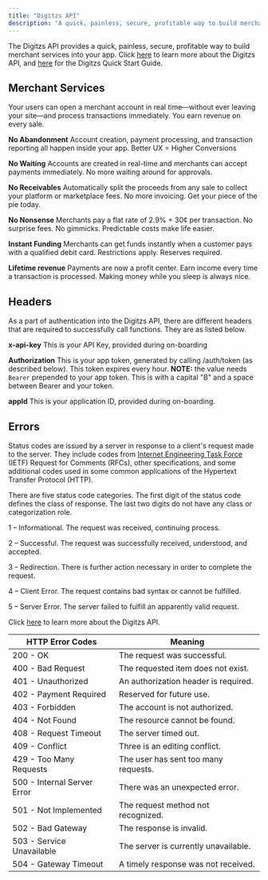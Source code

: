```yaml
---
title: "Digitzs API"
description: "A quick, painless, secure, profitable way to build merchant services into your app"
---
```


The Digitzs API provides a quick, painless, secure, profitable way to build merchant services into your app. Click [here](https://digitzs.com/wp-content/uploads/2019/04/API-User-Manual.pdf) to learn more about the Digitzs API, and [here](https://digitzs.com/wp-content/uploads/2019/07/Digitzs-Quick-Start-Guide.pdf) for the Digitzs Quick Start Guide.

## Merchant Services

Your users can open a merchant account in real time—without ever leaving your site—and process transactions immediately. You earn revenue on every sale.

**No Abandonment**
Account creation, payment processing, and transaction reporting all happen inside your app. Better UX = Higher Conversions

**No Waiting**
Accounts are created in real-time and merchants can accept payments immediately. No more waiting around for approvals.

**No Receivables**
Automatically split the proceeds from any sale to collect your platform or marketplace fees. No more invoicing. Get your piece of the pie today.

**No Nonsense**
Merchants pay a flat rate of 2.9% + 30¢ per transaction. No surprise fees. No gimmicks. Predictable costs make life easier.

**Instant Funding**
Merchants can get funds instantly when a customer pays with a qualified debit card. Restrictions apply. Reserves required.

**Lifetime revenue**
Payments are now a profit center. Earn income every time a transaction is processed. Making money while you sleep is always nice.

## Headers

As a part of authentication into the Digitzs API, there are different headers that are required to successfully call functions. They are as listed below.

**x-api-key**
This is your API Key, provided during on-boarding

**Authorization**
This is your app token, generated by calling /auth/token (as described below). This token expires every hour.
**NOTE:** the value needs `Bearer` prepended to your app token. This is with a capital "B" and a space between Bearer and your token.

**appId**
This is your application ID, provided during on-boarding.

## Errors

Status codes are issued by a server in response to a client's request made to the server. They include codes from [Internet Engineering Task Force](https://www.ietf.org/) (IETF) Request for Comments (RFCs), other specifications, and some additional codes used in some common applications of the Hypertext Transfer Protocol (HTTP).

There are five status code categories. The first digit of the status code defines the class of response. The last two digits do not have any class or categorization role.

1 – Informational. The request was received, continuing process.

2 – Successful. The request was successfully received, understood, and accepted.

3 – Redirection. There is further action necessary in order to complete the request.

4 – Client Error. The request contains bad syntax or cannot be fulfilled.

5 – Server Error. The server failed to fulfill an apparently valid request.

Click [here](https://digitzs.com/wp-content/uploads/2019/04/API-User-Manual.pdf) to learn more about the Digitzs API.

| HTTP Error Codes | Meaning |
| --- | --- |
| 200 - OK | The request was successful. |
| 400 - Bad Request | The requested item does not exist. |
| 401 - Unauthorized | An authorization header is required. |
| 402 - Payment Required | Reserved for future use. |
| 403 - Forbidden | The account is not authorized. |
| 404 - Not Found | The resource cannot be found. |
| 408 - Request Timeout | The server timed out. |
| 409 - Conflict | Three is an editing conflict. |
| 429 - Too Many Requests | The user has sent too many requests. |
| 500 - Internal Server Error | There was an unexpected error. |
| 501 - Not Implemented | The request method not recognized. |
| 502 - Bad Gateway | The response is invalid. |
| 503 - Service Unavailable | The server is currently unavailable. |
| 504 - Gateway Timeout | A timely response was not received. |
